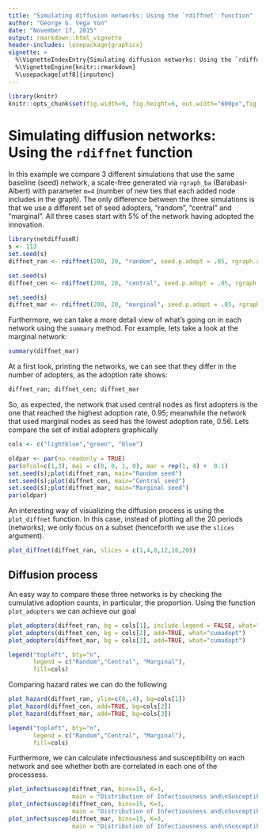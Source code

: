 ```yaml
---
title: "Simulating diffusion networks: Using the `rdiffnet` function"
author: "George G. Vega Yon"
date: "November 17, 2015"
output: rmarkdown::html_vignette
header-includes: \usepackage{graphicx}
vignette: >
  %\VignetteIndexEntry{Simulating diffusion networks: Using the `rdiffnet` function}
  %\VignetteEngine{knitr::rmarkdown}
  %\usepackage[utf8]{inputenc}
---
```


```r
library(knitr)
knitr::opts_chunk$set(fig.width=9, fig.height=6, out.width="600px",fig.align = "center")
```


# Simulating diffusion networks: Using the `rdiffnet` function

In this example we compare 3 different simulations that use the same baseline (seed) network, a scale-free generated via `rgraph_ba` (Barabasi-Albert) with parameter `m=4` (number of new ties that each added node includes in the graph). The only difference between the three simulations is that we use a different set of seed adopters, "random", "central" and "marginal". All three cases start with 5% of the network having adopted the innovation.

```r
library(netdiffuseR)
s <- 113
set.seed(s)
diffnet_ran <- rdiffnet(200, 20, "random", seed.p.adopt = .05, rgraph.args = list(m=4))

set.seed(s)
diffnet_cen <- rdiffnet(200, 20, "central", seed.p.adopt = .05, rgraph.args = list(m=4))

set.seed(s)
diffnet_mar <- rdiffnet(200, 20, "marginal", seed.p.adopt = .05, rgraph.args = list(m=4))

```

Furthermore, we can take a more detail view of what's going on in each network using the `summary` method. For example, lets take a look at the marginal network:

```r
summary(diffnet_mar)
```


At a first look, printing the networks, we can see that they differ in the number of adopters, as the adoption rate shows:

```r
diffnet_ran; diffnet_cen; diffnet_mar
```

So, as expected, the network that used central nodes as first adopters is the one that reached the highest adoption rate, 0.95; meanwhile the network that used marginal nodes as seed has the lowest adoption rate, 0.56. Lets compare the set of initial adopters graphically

```r
cols <- c("lightblue","green", "blue")

oldpar <- par(no.readonly = TRUE)
par(mfcol=c(1,3), mai = c(0, 0, 1, 0), mar = rep(1, 4) +  0.1)
set.seed(s);plot(diffnet_ran, main="Random seed")
set.seed(s);plot(diffnet_cen, main="Central seed")
set.seed(s);plot(diffnet_mar, main="Marginal seed")
par(oldpar)
```

An interesting way of visualizing the diffusion process is using the `plot_diffnet` function. In this case, instead of plotting all the 20 periods (networks), we only focus on a subset (henceforth we use the `slices` argument).

```r
plot_diffnet(diffnet_ran, slices = c(1,4,8,12,16,20))
```


## Diffusion process

An easy way to compare these three networks is by checking the cumulative adoption counts, in particular, the proportion. Using the function `plot_adopters` we can achieve our goal

```r
plot_adopters(diffnet_ran, bg = cols[1], include.legend = FALSE, what="cumadopt")
plot_adopters(diffnet_cen, bg = cols[2], add=TRUE, what="cumadopt")
plot_adopters(diffnet_mar, bg = cols[3], add=TRUE, what="cumadopt")

legend("topleft", bty="n",
       legend = c("Random","Central", "Marginal"),
       fill=cols)
```

Comparing hazard rates we can do the following

```r
plot_hazard(diffnet_ran, ylim=c(0,.4), bg=cols[1])
plot_hazard(diffnet_cen, add=TRUE, bg=cols[2])
plot_hazard(diffnet_mar, add=TRUE, bg=cols[3])

legend("topleft", bty="n",
       legend = c("Random","Central", "Marginal"),
       fill=cols)
```

Furthermore, we can calculate infectiousness and susceptibility on each network and see whether both are correlated in each one of the processess.

```r
plot_infectsuscep(diffnet_ran, bins=15, K=3, 
                  main = "Distribution of Infectiousness and\nSusceptibility (Random)")
plot_infectsuscep(diffnet_cen, bins=15, K=3, 
                  main = "Distribution of Infectiousness and\nSusceptibility (Central)")
plot_infectsuscep(diffnet_mar, bins=15, K=3, 
                  main = "Distribution of Infectiousness and\nSusceptibility (Marginal)")
```





